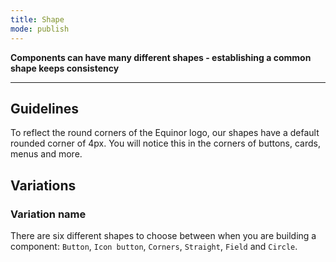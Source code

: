 ```yaml
---
title: Shape
mode: publish
---
```



**Components can have many different shapes - establishing a common shape keeps consistency**
<!--One to two sentences as an introduction to the component-->

***

## Guidelines
<!--List how to use it, sizes, widths, grid interactions, color allowances -->

To reflect the round corners of the Equinor logo, our shapes have a default rounded corner of 4px. You will notice this in the corners of buttons, cards, menus and more.



## Variations 


### Variation name
<!--One ### heading per frame in Figma, explaining each component in that frame. One 'content' section per variation if needed -->

There are six different shapes to choose between when you are building a component: `Button`, `Icon button`, `Corners`, `Straight`, `Field` and `Circle`.
